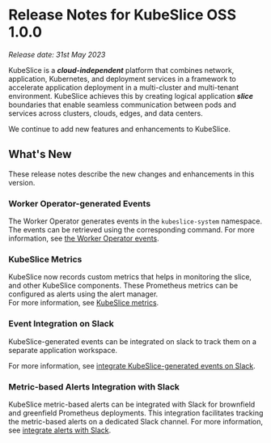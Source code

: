 # Release Notes for KubeSlice OSS 1.0.0

*Release date: 31st May 2023*

KubeSlice is a ***cloud-independent*** platform that combines network, application, Kubernetes, and deployment services 
in a framework to accelerate application deployment in a multi-cluster and multi-tenant environment. KubeSlice achieves this 
by creating logical application ***slice*** boundaries that enable seamless communication between pods and services across 
clusters, clouds, edges, and data centers.

We continue to add new features and enhancements to KubeSlice. 

## What's New
These release notes describe the new changes and enhancements in this version.

### Worker Operator-generated Events
The Worker Operator generates events in the `kubeslice-system` namespace. The events can 
be retrieved using the corresponding command.
For more information, see [the Worker Operator events](/versioned_docs/version-1.0.0/install-kubeslice/yaml/events/yaml-events-controller-events.mdx).

### KubeSlice Metrics 
KubeSlice now records custom metrics that helps in monitoring the slice, and other KubeSlice 
components. These Prometheus metrics can be configured as alerts using the alert manager.   
For more information, see [KubeSlice metrics](/versioned_docs/version-1.0.0/install-kubeslice/yaml/metrics/yaml-metrics-controller-metrics.mdx).

### Event Integration on Slack 
KubeSlice-generated events can be integrated on slack to track them on a separate application workspace.

For more information, see [integrate KubeSlice-generated events on Slack](/versioned_docs/version-1.1.0/add-ons/add-ons-slack-events.mdx).

### Metric-based Alerts Integration with Slack
KubeSlice metric-based alerts can be integrated with Slack for brownfield and greenfield Prometheus deployments. 
This integration facilitates tracking the metric-based alerts on a dedicated Slack channel. 
For more information, see [integrate alerts with Slack](/versioned_docs/version-1.1.0/add-ons/add-ons-slack-metrics.mdx).